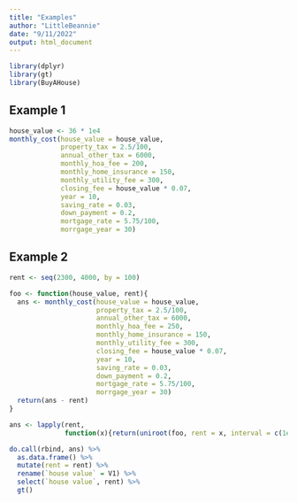 ```yaml
---
title: "Examples"
author: "LittleBeannie"
date: "9/11/2022"
output: html_document
---
```


```r
library(dplyr)
library(gt)
library(BuyAHouse)
```

## Example 1
```r
house_value <- 36 * 1e4
monthly_cost(house_value = house_value, 
             property_tax = 2.5/100, 
             annual_other_tax = 6000, 
             monthly_hoa_fee = 200, 
             monthly_home_insurance = 150, 
             monthly_utility_fee = 300, 
             closing_fee = house_value * 0.07,
             year = 10, 
             saving_rate = 0.03, 
             down_payment = 0.2,
             mortgage_rate = 5.75/100,
             morrgage_year = 30)
```


## Example 2
```r
rent <- seq(2300, 4000, by = 100)

foo <- function(house_value, rent){
  ans <- monthly_cost(house_value = house_value, 
                      property_tax = 2.5/100, 
                      annual_other_tax = 6000, 
                      monthly_hoa_fee = 250, 
                      monthly_home_insurance = 150, 
                      monthly_utility_fee = 300, 
                      closing_fee = house_value * 0.07,
                      year = 10, 
                      saving_rate = 0.03, 
                      down_payment = 0.2,
                      mortgage_rate = 5.75/100,
                      morrgage_year = 30)
  return(ans - rent)
}

ans <- lapply(rent, 
              function(x){return(uniroot(foo, rent = x, interval = c(1e5, 1e6))$root)})

do.call(rbind, ans) %>% 
  as.data.frame() %>% 
  mutate(rent = rent) %>% 
  rename(`house value` = V1) %>% 
  select(`house value`, rent) %>% 
  gt()
```

